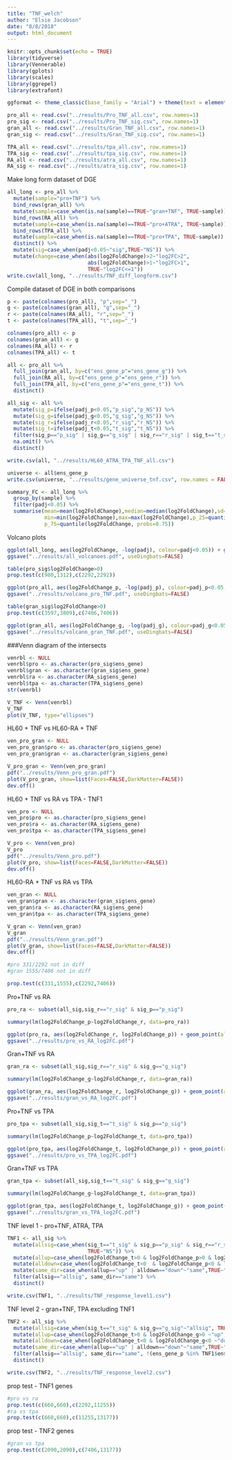 ```yaml
---
title: "TNF_welch"
author: "Elsie Jacobson"
date: "8/8/2018"
output: html_document
---
```


```r
knitr::opts_chunk$set(echo = TRUE)
library(tidyverse)
library(Vennerable)
library(gplots)
library(scales)
library(ggrepel)
library(extrafont)

ggformat <- theme_classic(base_family = "Arial") + theme(text = element_text(size = 20))
```

```r
pro_all <- read.csv("../results/Pro_TNF_all.csv", row.names=1)
pro_sig <- read.csv("../results/Pro_TNF_sig.csv", row.names=1)
gran_all <- read.csv("../results/Gran_TNF_all.csv", row.names=1)
gran_sig <- read.csv("../results/Gran_TNF_sig.csv", row.names=1)

TPA_all <- read.csv("../results/tpa_all.csv", row.names=1)
TPA_sig <- read.csv("../results/tpa_sig.csv", row.names=1)
RA_all <- read.csv("../results/atra_all.csv", row.names=1)
RA_sig <- read.csv("../results/atra_sig.csv", row.names=1)
```

Make long form dataset of DGE

```r
all_long <- pro_all %>%
  mutate(sample="pro+TNF") %>%
  bind_rows(gran_all) %>%
  mutate(sample=case_when(is.na(sample)==TRUE~"gran+TNF", TRUE~sample)) %>%
  bind_rows(RA_all) %>%
  mutate(sample=case_when(is.na(sample)==TRUE~"pro+ATRA", TRUE~sample)) %>%
  bind_rows(TPA_all) %>%
  mutate(sample=case_when(is.na(sample)==TRUE~"pro+TPA", TRUE~sample)) %>%
  distinct() %>%
  mutate(sig=case_when(padj<0.05~"sig",TRUE~"NS")) %>%
  mutate(change=case_when(abs(log2FoldChange)>2~"log2FC>2",
                          abs(log2FoldChange)>1~"log2FC>1",
                          TRUE~"log2FC<=1"))
write.csv(all_long, "../results/TNF_diff_longform.csv")
```

Compile dataset of DGE in both comparisons

```r
p <- paste(colnames(pro_all), "p",sep="_")
g <- paste(colnames(gran_all), "g",sep="_")
r <- paste(colnames(RA_all), "r",sep="_")
t <- paste(colnames(TPA_all), "t",sep="_")

colnames(pro_all) <- p
colnames(gran_all) <- g
colnames(RA_all) <- r
colnames(TPA_all) <- t

all <- pro_all %>%
  full_join(gran_all, by=c("ens_gene_p"="ens_gene_g")) %>%
  full_join(RA_all, by=c("ens_gene_p"="ens_gene_r")) %>%
  full_join(TPA_all, by=c("ens_gene_p"="ens_gene_t")) %>%
  distinct()

all_sig <- all %>%
  mutate(sig_p=ifelse(padj_p<0.05,"p_sig","p_NS")) %>%
  mutate(sig_g=ifelse(padj_g<0.05,"g_sig","g_NS")) %>%
  mutate(sig_r=ifelse(padj_r<0.05,"r_sig","r_NS")) %>%
  mutate(sig_t=ifelse(padj_t<0.05,"t_sig","t_NS")) %>%
  filter(sig_p=="p_sig" | sig_g=="g_sig" | sig_r=="r_sig" | sig_t=="t_sig") %>%
  na.omit() %>%
  distinct()

write.csv(all, "../results/HL60_ATRA_TPA_TNF_all.csv")

universe <- all$ens_gene_p
write.csv(universe, "../results/gene_universe_tnf.csv", row.names = FALSE)
```

```r
summary_FC <- all_long %>%
  group_by(sample) %>%
  filter(padj<0.05) %>%
  summarise(mean=mean(log2FoldChange),median=median(log2FoldChange),sd=sd(log2FoldChange),
            min=min(log2FoldChange),max=max(log2FoldChange),p_25=quantile(log2FoldChange, probs=0.25),
            p_75=quantile(log2FoldChange, probs=0.75))
```

Volcano plots

```r
ggplot(all_long, aes(log2FoldChange, -log(padj), colour=padj<0.05)) + geom_point(alpha=0.5) + facet_wrap(~sample) + ggformat + scale_colour_viridis_d(option="B", begin=0.2, end=0.8) + labs(colour="DE")
ggsave("../results/all_volcanoes.pdf", useDingbats=FALSE)
```

```r
table(pro_sig$log2FoldChange>0)
prop.test(c(980,1312),c(2292,2292))

ggplot(pro_all, aes(log2FoldChange_p, -log(padj_p), colour=padj_p<0.05, label=external_gene_name_p)) + geom_point(alpha=0.5, size=1) + scale_colour_manual(values=c("black","#cc2a2a")) + ggformat + labs(x="log2 Fold Change pro +/- TNF", y="-log adjusted p value", colour="Significant")
ggsave("../results/volcano_pro_TNF.pdf", useDingbats=FALSE)
```

```r
table(gran_sig$log2FoldChange>0)
prop.test(c(3597,3809),c(7406,7406))

ggplot(gran_all, aes(log2FoldChange_g, -log(padj_g), colour=padj_g<0.05, label=external_gene_name_g)) + geom_point(alpha=0.5) + scale_colour_manual(values=c("black","#cc2a2a")) + ggformat  + labs(x="log2 Fold Change gran +/- TNF", y="-log adjusted p value", colour="Significant")
ggsave("../results/volcano_gran_TNF.pdf", useDingbats=FALSE)
```

###Venn diagram of the intersects

```r
venrbl <- NULL
venrbl$pro <- as.character(pro_sig$ens_gene)
venrbl$gran <- as.character(gran_sig$ens_gene)
venrbl$ra <- as.character(RA_sig$ens_gene)
venrbl$tpa <- as.character(TPA_sig$ens_gene)
str(venrbl)

V_TNF <- Venn(venrbl)
V_TNF
plot(V_TNF, type="ellipses")
```

HL60 + TNF vs HL60-RA + TNF

```r
ven_pro_gran <- NULL
ven_pro_gran$pro <- as.character(pro_sig$ens_gene)
ven_pro_gran$gran <- as.character(gran_sig$ens_gene)

V_pro_gran <- Venn(ven_pro_gran)
pdf("../results/Venn_pro_gran.pdf")
plot(V_pro_gran, show=list(Faces=FALSE,DarkMatter=FALSE))
dev.off()
```

HL60 + TNF vs RA vs TPA - TNF1

```r
ven_pro <- NULL
ven_pro$pro <- as.character(pro_sig$ens_gene)
ven_pro$ra <- as.character(RA_sig$ens_gene)
ven_pro$tpa <- as.character(TPA_sig$ens_gene)

V_pro <- Venn(ven_pro)
V_pro
pdf("../results/Venn_pro.pdf")
plot(V_pro, show=list(Faces=FALSE,DarkMatter=FALSE))
dev.off()
```

HL60-RA + TNF vs RA vs TPA

```r
ven_gran <- NULL
ven_gran$gran <- as.character(gran_sig$ens_gene)
ven_gran$ra <- as.character(RA_sig$ens_gene)
ven_gran$tpa <- as.character(TPA_sig$ens_gene)

V_gran <- Venn(ven_gran)
V_gran
pdf("../results/Venn_gran.pdf")
plot(V_gran, show=list(Faces=FALSE,DarkMatter=FALSE))
dev.off()
```

```r
#pro 331/2292 not in diff
#gran 1555/7406 not in diff

prop.test(c(331,1555),c(2292,7406))
```

Pro+TNF vs RA

```r
pro_ra <- subset(all_sig,sig_r=="r_sig" & sig_p=="p_sig")

summary(lm(log2FoldChange_p~log2FoldChange_r, data=pro_ra))

ggplot(pro_ra, aes(log2FoldChange_r, log2FoldChange_p)) + geom_point(alpha=0.5) + ggformat + geom_hline(yintercept=0) + geom_vline(xintercept = 0) + geom_smooth(method="lm")
ggsave("../results/pro_vs_RA_log2FC.pdf")
```

Gran+TNF vs RA

```r
gran_ra <- subset(all_sig,sig_r=="r_sig" & sig_g=="g_sig")

summary(lm(log2FoldChange_g~log2FoldChange_r, data=gran_ra))

ggplot(gran_ra, aes(log2FoldChange_r, log2FoldChange_g)) + geom_point(alpha=0.5) + ggformat + geom_hline(yintercept=0) + geom_vline(xintercept = 0) + geom_smooth(method="lm")
ggsave("../results/gran_vs_RA_log2FC.pdf")
```

Pro+TNF vs TPA

```r
pro_tpa <- subset(all_sig,sig_t=="t_sig" & sig_p=="p_sig")

summary(lm(log2FoldChange_p~log2FoldChange_t, data=pro_tpa))

ggplot(pro_tpa, aes(log2FoldChange_t, log2FoldChange_p)) + geom_point(alpha=0.5) + ggformat + geom_hline(yintercept=0) + geom_vline(xintercept = 0) + geom_smooth(method="lm")
ggsave("../results/pro_vs_TPA_log2FC.pdf")
```

Gran+TNF vs TPA

```r
gran_tpa <- subset(all_sig,sig_t=="t_sig" & sig_g=="g_sig")

summary(lm(log2FoldChange_g~log2FoldChange_t, data=gran_tpa))

ggplot(gran_tpa, aes(log2FoldChange_t, log2FoldChange_g)) + geom_point(alpha=0.5) + ggformat + geom_hline(yintercept=0) + geom_vline(xintercept = 0) + geom_smooth(method="lm")
ggsave("../results/gran_vs_TPA_log2FC.pdf")
```

TNF level 1 - pro+TNF, ATRA, TPA

```r
TNF1 <- all_sig %>%
  mutate(allsig=case_when(sig_t=="t_sig" & sig_p=="p_sig" & sig_r=="r_sig"~"allsig",
                          TRUE~"NS")) %>%
  mutate(allup=case_when(log2FoldChange_t>0 & log2FoldChange_p>0 & log2FoldChange_r>0 ~"up",TRUE~"not_up")) %>%
  mutate(alldown=case_when(log2FoldChange_t<0  & log2FoldChange_p<0 & log2FoldChange_r<0 ~"down",TRUE~"not_down")) %>%
  mutate(same_dir=case_when(allup=="up" | alldown=="down"~"same",TRUE~"diff")) %>%
  filter(allsig=="allsig", same_dir=="same") %>%
  distinct()

write.csv(TNF1, "../results/TNF_response_level1.csv")
```

TNF level 2 - gran+TNF, TPA excluding TNF1

```r
TNF2 <- all_sig %>%
  mutate(allsig=case_when(sig_t=="t_sig" & sig_g=="g_sig"~"allsig", TRUE~"NS")) %>%
  mutate(allup=case_when(log2FoldChange_t>0 & log2FoldChange_g>0 ~"up",TRUE~"not_up")) %>%
  mutate(alldown=case_when(log2FoldChange_t<0 & log2FoldChange_g<0 ~"down",TRUE~"not_down")) %>%
  mutate(same_dir=case_when(allup=="up" | alldown=="down"~"same",TRUE~"diff")) %>%
  filter(allsig=="allsig", same_dir=="same", !(ens_gene_p %in% TNF1$ens_gene_p)) %>%
  distinct()

write.csv(TNF2, "../results/TNF_response_level2.csv")
```

prop test - TNF1 genes

```r
#pro vs ra
prop.test(c(660,660),c(2292,11255))
#ra vs tpa
prop.test(c(660,660),c(11255,13177))
```

prop test - TNF2 genes

```r
#gran vs tpa
prop.test(c(2090,2090),c(7406,13177))
```
